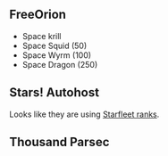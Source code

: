 == FreeOrion ==
* Space krill
* Space Squid (50)
* Space Wyrm (100)
* Space Dragon (250)

== Stars! Autohost ==
Looks like they are using [http://memory-alpha.org/en/wiki/Starfleet_ranks Starfleet ranks].

== Thousand Parsec ==
